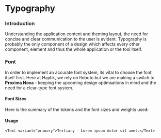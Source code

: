 

# Typography

### Introduction

Understanding the application content and theming layout, the need for concise and clear
communication to the user is evident. Typography is probably the only component of a design which
affects every other component, element and thus the whole application or the tool itself.

<div style={{ marginBottom: 30, marginTop: 30, border: "1px solid #d5d5d5" }} />

### Font

In order to implement an accurate font system, its vital to choose the font itself first.
Here at Haptik, we rely on Roboto but we are making a switch to <strong>Proxima Nova</strong> - keeping the
upcoming design optimsations in mind and the need for a clear-type font system.

#### Font Sizes

Here is the summary of the tokens and the font sizes and weights used:

<CodeBlock>
  <Table columns={FONT_DATA.columns} rows={FONT_DATA.data} />
</CodeBlock>

#### Usage

    <Text variant="primary">Tertiary - Lorem ipsum dolor sit amet.</Text>

